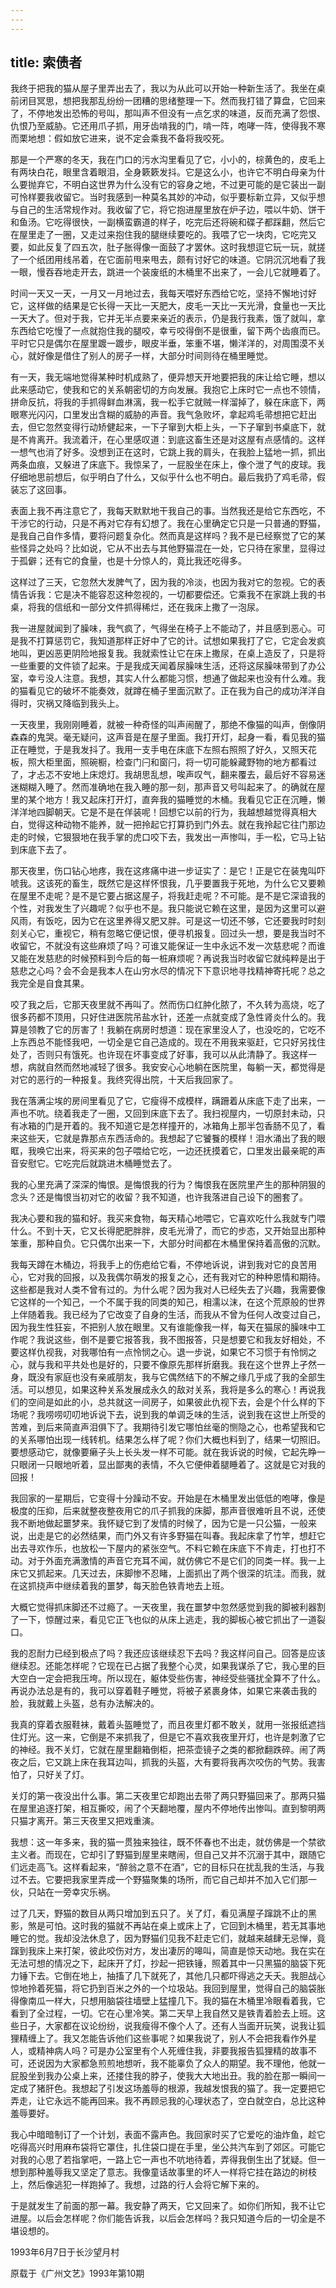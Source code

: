 ```yaml
---
---
---
```

title: 索债者
---




我终于把我的猫从屋子里弄出去了，我以为从此可以开始一种新生活了。我坐在桌前闭目冥思，想把我那乱纷纷一团糟的思绪整理一下。然而我打错了算盘，它回来了，不停地发出恐怖的号叫，那叫声不但没有一点乞求的味道，反而充满了怨恨、仇恨乃至威胁。它还用爪子抓，用牙齿啃我的门，啃一阵，咆哮一阵，使得我不寒而栗地想：假如放它进来，说不定会乘我不备将我咬死。

那是一个严寒的冬天，我在门口的污水沟里看见了它，小小的，棕黄色的，皮毛上有两块白花，眼里含着眼泪，全身簌簌发抖。它是这么小，也许它不明白母亲为什么要抛弃它，不明白这世界为什么没有它的容身之地，不过更可能的是它装出一副可怜样要我收留它。当时我感到一种莫名其妙的冲动，似乎要标新立异，又似乎想与自己的生活常规作对。我收留了它，将它抱进屋里放在炉子边，喂以牛奶、饼干和鱼汤。它吃得很快，一副横蛮霸道的样子，吃完后还将碗和碟子都踩翻，然后它在屋里走了一圈，又走过来抱住我的腿继续要吃的。我喂了它一块肉，它吃完又要，如此反复了四五次，肚子胀得像一面鼓了才罢休。这时我想逗它玩一玩，就搓了一个纸团用线吊着，在它面前甩来甩去，颇有讨好它的味道。它阴沉沉地看了我一眼，慢吞吞地走开去，跳进一个装废纸的木桶里不出来了，一会儿它就睡着了。

时间一天又一天，一月又一月地过去，我每天喂好东西给它吃，坚持不懈地讨好它，这样做的结果是它长得一天比一天肥大，皮毛一天比一天光滑，食量也一天比一天大了。但对于我，它并无半点要来亲近的表示，仍是我行我素，饿了就叫，拿东西给它吃慢了一点就抱住我的腿咬，幸亏咬得倒不是很重，留下两个齿痕而已。平时它只是偶尔在屋里踱一踱步，眼皮半垂，笨重不堪，懒洋洋的，对周围漠不关心，就好像是借住了别人的房子一样，大部分时间则待在桶里睡觉。

有一天，我无端地觉得某种时机成熟了，便异想天开地要把我的床让给它睡，想以此来感动它，使我和它的关系朝密切的方向发展。我抱它上床时它一点也不领情，拼命反抗，将我的手抓得鲜血淋漓，我一松手它就贼一样溜掉了，躲在床底下，两眼寒光闪闪，口里发出含糊的威胁的声音。我气急败坏，拿起鸡毛帚想把它赶出去，但它忽然变得行动矫健起来，一下子窜到大柜上头，一下子窜到书桌底下，就是不肯离开。我流着汗，在心里感叹道：到底这畜生还是对这屋有点感情的。这样一想气也消了好多。没想到正在这时，它跳上我的肩头，在我脸上猛地一抓，抓出两条血痕，又躲进了床底下。我惊呆了，一屁股坐在床上，像个泄了气的皮球。我仔细地思前想后，似乎明白了什么，又似乎什么也不明白。最后我扔了鸡毛帚，假装忘了这回事。

表面上我不再注意它了，我每天默默地干我自己的事。当然我还是给它东西吃，不干涉它的行动，只是不再对它存有幻想了。我在心里确定它只是一只普通的野猫，是我自己自作多情，要将问题复杂化。然而真是这样吗？我不是已经察觉了它的某些怪异之处吗？比如说，它从不出去与其他野猫混在一处，它只待在家里，显得过于孤僻；还有它的食量，也是十分惊人的，竟比我还吃得多。

这样过了三天，它忽然大发脾气了，因为我的冷淡，也因为我对它的忽视。它的表情告诉我：它是决不能容忍这种忽视的，一切都要偿还。它乘我不在家跳上我的书桌，将我的信纸和一部分文件抓得稀烂，还在我床上撒了一泡尿。

我一进屋就闻到了臊味，我气疯了，气得坐在椅子上不能动了，并且感到恶心。可是我不打算惩罚它，我知道那样正好中了它的计。试想如果我打了它，它定会发疯地叫，更凶恶更阴险地报复我。我就索性让它在床上撒尿，在桌上造反了，只是将一些重要的文件锁了起来。于是我成天闻着尿臊味生活，还将这尿臊味带到了办公室，幸亏没人注意。我想，其实人什么都能习惯，想通了做起来也没有什么难。我的猫看见它的破坏不能奏效，就蹲在桶子里面沉默了。正在我为自己的成功洋洋自得时，灾祸又降临到我头上。

一天夜里，我刚刚睡着，就被一种奇怪的叫声闹醒了，那绝不像猫的叫声，倒像阴森森的鬼哭。毫无疑问，这声音是在屋子里面。我打开灯，起身一看，看见我的猫正在睡觉，于是我发抖了。我用一支手电在床底下左照右照照了好久，又照天花板，照大柜里面，照碗橱，检查门闩和窗闩，将一切可能躲藏野物的地方都看过了，才忐忑不安地上床熄灯。我胡思乱想，唉声叹气，翻来覆去，最后好不容易迷迷糊糊入睡了。然而准确地在我入睡的那一刻，那声音又号叫起来了。的确就在屋里的某个地方！我又起床打开灯，直奔我的猫睡觉的木桶。我看见它正在沉睡，懒洋洋地四脚朝天。它是不是在佯装呢！回想它以前的行为，我越想越觉得真相大白，觉得这种动物不能养，就一把拎起它打算扔到门外去。就在我拎起它往门那边走的时候，它狠狠地在我手掌的虎口咬下去，我发出一声惨叫，手一松，它马上钻到床底下去了。

那天夜里，伤口钻心地疼，我在这疼痛中进一步证实了：是它！正是它在装鬼叫吓唬我。这该死的畜生，既然它是这样怀恨我，几乎要置我于死地，为什么它又要赖在屋里不走呢？是不是它要占据这屋子，将我赶走呢？不可能。是不是它深谙我的个性，对我发生了兴趣呢？似乎也不是。我只能说它赖在这里，是因为这里可以避风雨，有饭吃，因为它在这里养得又肥又胖。可是这一切还不够，它还要我时时刻刻关心它，重视它，稍有忽略它便记恨，便寻机报复。回过头一想，要是我当时不收留它，不就没有这些麻烦了吗？可谁又能保证一生中永远不发一次慈悲呢？而谁又能在发慈悲的时候预料到今后的每一桩麻烦呢？再说我当时收留它就纯粹是出于慈悲之心吗？会不会是我本人在山穷水尽的情况下下意识地寻找精神寄托呢？总之我完全是自食其果。

咬了我之后，它那天夜里就不再叫了。然而伤口红肿化脓了，不久转为高烧，吃了很多药都不顶用，只好住进医院吊盐水针，还差一点就变成了急性肾炎什么的。我算是领教了它的厉害了！我躺在病房时想道：现在家里没人了，也没吃的，它吃不上东西总不能怪我吧，一切全是它自己造成的。现在不用我来驱赶，它只好另找住处了，否则只有饿死。也许现在坏事变成了好事，我可以从此清静了。我这样一想，病就自然而然地减轻了很多。我安安心心地躺在医院里，每躺一天，都觉得是对它的恶行的一种报复。我终究得出院，十天后我回家了。

我在落满尘埃的房间里看见了它，它瘦得不成模样，蹒跚着从床底下走了出来，一声也不吭。绕着我走了一圈，又回到床底下去了。我扫视屋内，一切原封未动，只有冰箱的门是开着的。我不知道它是怎样撞开的，冰箱角上那半包香肠不见了，看来这些天，它就是靠那点东西活命的。我想起了它饕餮的模样！泪水涌出了我的眼眶，我唤它出来，将买来的包子喂给它吃，一边还抚摸着它，口里发出最亲昵的声音安慰它。它吃完后就跳进木桶睡觉去了。

我的心里充满了深深的悔恨。是悔恨我的行为？悔恨我在医院里产生的那种阴狠的念头？还是悔恨当初对它的收留？我不知道，也许我落进自己设下的圈套了。

我决心要和我的猫和好。我买来食物，每天精心地喂它，它喜欢吃什么我就专门喂什么。不到十天，它又长得肥肥胖胖，皮毛光滑了，而它的步态，又开始显出那种笨重，那种自负。它只偶尔出来一下，大部分时间都在木桶里保持着高傲的沉默。

我每天蹲在木桶边，将我手上的伤疤给它看，不停地诉说，讲到我对它的良苦用心，它对我的回报，以及我偶尔萌发的报复之心，还有我对它的种种恩情和期待。这些都是我对人类不曾有过的。为什么呢？因为我对人已经失去了兴趣，我需要像它这样的一个知己，一个不属于我的同类的知己，相濡以沫，在这个荒原般的世界上伴随着我。我已经为了它改变了自身的生活，而我从不曾为任何人改变过自己，因为我生性狂妄，不把别人放在眼里。又有谁能像我一样，每天在猫尿的臊味中工作呢？我说这些，倒不是要它报答我，我不图报答，只是想要它和我友好相处，不要这样仇视我，对我哪怕有一点怜悯之心。退一步说，如果它不习惯于有怜悯之心，就与我和平共处也是好的，只要不像原先那样折磨我。我在这个世界上孑然一身，既没有家庭也没有亲戚朋友，我与它偶然结下的不解之缘几乎成了我的全部生活。可以想见，如果这种关系发展成永久的敌对关系，我将是多么的寒心！再说我们的空间是如此的小，总共就这一间房子，如果彼此仇视下去，会是个什么样的下场呢？我唠唠叨叨地诉说下去，说到我的单调乏味的生活，说到我在这世上所受的苦难，到后来简直声泪俱下了。我期待引发它哪怕丝毫的恻隐之心，也希望我和它的关系哪怕出现一线转机。结果怎么样了呢？你们大概也料到了，结果一切照旧。要想感动它，就像要癞子头上长头发一样不可能。就在我诉说的时候，它起先睁一只眼闭一只眼地听着，显出鄙夷的表情，不久它便伸着腿睡着了。这就是它对我的回报！

我回家的一星期后，它变得十分躁动不安。开始是在木桶里发出低低的咆哮，像是极度的压抑，后来就整夜整夜用它的爪子抓我的床脚，那声音很难听且不说，还使我不断地做起噩梦来。我怀疑它到了发情的时候了，因为它是一只公猫，一般来说，出走是它的必然结果，而门外又有许多野猫在叫春。我起床拿了竹竿，想赶它出去寻欢作乐，也放松一下屋内的紧张空气。不料它赖在床底下不肯走，打也打不动。对于外面充满激情的声音它充耳不闻，就仿佛它不是它们的同类一样。我一上床它又抓起来。几天过去，床脚惨不忍睹，上面抓出了两个很深的坑洼。而我，就在这抓挠声中继续着我的噩梦，每天脸色铁青地去上班。

大概它觉得抓床脚还不过瘾了。一天夜里，我在噩梦中忽然感觉到我的脚被利器割了一下，惊醒过来，看见它正飞也似的从床上逃走，我的脚板心被它抓出了一道裂口。

我的忍耐力已经到极点了吗？我还应该继续忍下去吗？我这样问自己。回答是应该继续忍。还能怎样呢？它现在已占据了我整个心灵，如果我谋杀了它，我心里的巨大空白一定会把我压垮。所以现在，躯体受些伤害，神经受些骚扰全算不了什么。再说办法总是有的，我可以穿着鞋子睡觉，将被子紧裹身体，如果它来袭击我的脸，我就戴上头盔，总有办法解决的。

我真的穿着衣服鞋袜，戴着头盔睡觉了，而且夜里灯都不敢关，就用一张报纸遮挡住灯光。这一来，它倒是不来抓我了，但是它不喜欢我夜里开灯，也许是刺激了它的神经。我不关灯，它就在屋里翻箱倒柜，把茶壶镜子之类的都掀翻跌碎。闹了两夜之后，它又跳上床在我耳边叫，抓我的头盔，大有要将我再次咬伤的气势。我害怕了，只好关了灯。

关灯的第一夜没出什么事。第二天夜里它却跑出去带了两只野猫回来了。那两只猫在屋里追逐打架，相互撕咬，闹了个天翻地覆，屋内不停地传出惨叫。直到黎明两只猫才离开。第三天夜里又把戏重演。

我想：这一年多来，我的猫一贯独来独往，既不怀春也不出走，就仿佛是一个禁欲主义者。而现在，它却引了野猫到屋里来瞎闹，但自己又并不沉溺于其中，跟随它们远走高飞。这样看起来，“醉翁之意不在酒”，它的目标只在扰乱我的生活，与我过不去。它要把我家里弄成一个野猫聚集的场所，而它自己却并不加入它们那一伙，只站在一旁幸灾乐祸。

过了几天，野猫的数目从两只增加到五只了。关了灯，看见满屋子蹿跳不止的黑影，煞是可怕。这时我的猫就不再站在桌上或床上了，它回到木桶里，若无其事地睡它的觉。我却没法休息了，因为野猫们见我不赶走它们，就越来越肆无忌惮，竟蹿到我床上来打架，彼此咬伤对方，发出凄厉的嗥叫，简直是惊天动地。我在实在无法可想的情况之下，起床开了灯，抄起一把铁锤，照着其中一只黑猫的脑袋下死力锤下去。它倒在地上，抽搐了几下就死了，其他几只都吓得逃之夭夭。我胆战心惊地拎着死猫，将它扔到百米之外的一个垃圾站。我回到屋里，觉得自己的脑袋胀得像南瓜一样大，只想用脑袋往墙壁上猛撞几下。我的猫在木桶里冷眼看着我，它看到了全过程，一切。它在心里冷笑。第二天早上我自然又是铁青着脸去上班。这些日子，大家都在议论纷纷，说我瘦得不像个人了。还有人当面开玩笑，说我让狐狸精缠上了。我又怎能告诉他们这些事呢？如果我说了，别人不会把我看作外星人，或精神病人吗？可是办公室里有个人死缠住我，非要我报告狐狸精的故事不可，还说因为大家都急煎煎地想听，我不能辜负了众人的期望。我不理他，他就一屁股坐到我办公桌上来，还搂住我的脖子，使我大大地出丑。我的脸在那一瞬间一定成了猪肝色。我想起了引发这场羞辱的根源，我越发恨我的猫了。我一定要把它弄走，让它永远不能再回来。我不再顾忌我的心理状态了，空白就空白，总比这种羞辱要好。

我心中暗暗制订了一个计划，表面不露声色。我回家时买了它爱吃的油炸鱼，趁它吃得高兴时用麻布袋将它罩住，扎住袋口提在手里，坐公共汽车到了郊区。可能它对我的心思了若指掌吧，一路上它一声也不吭地待着，弄得我倒生出了犹疑。但一想到那种羞辱我又坚定了意志。我像童话故事里的坏人一样将它挂在路边的树枝上，然后像逃犯一样跑掉了。我想，过路的行人会将它解下来的。

于是就发生了前面的那一幕。我安静了两天，它又回来了。如你们所知，我不让它进屋。以后会怎样呢？你们能告诉我，以后会怎样吗？我只知道今后的一切全是不堪设想的。

1993年6月7日于长沙望月村

原载于《广州文艺》1993年第10期